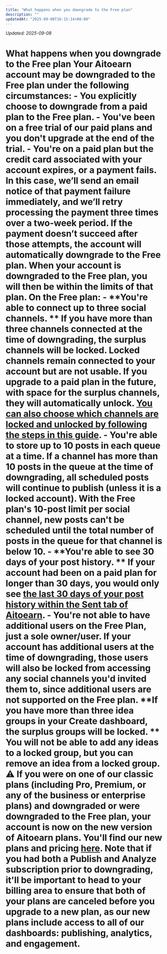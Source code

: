 ```yaml
---
title: "What happens when you downgrade to the Free plan"
description: ""
updatedAt: "2025-09-08T16:15:14+08:00"
---
```

<!-- UPDATED_AT -->
_Updated: 2025-09-08_

# What happens when you downgrade to the Free plan Your Aitoearn account may be downgraded to the Free plan under the following circumstances: - You explicitly choose to downgrade from a paid plan to the Free plan. - You've been on a free trial of our paid plans and you don't upgrade at the end of the trial. - You're on a paid plan but the credit card associated with your account expires, or a payment fails. In this case, we’ll send an email notice of that payment failure immediately, and we’ll retry processing the payment three times over a two-week period. If the payment doesn’t succeed after those attempts, the account will automatically downgrade to the Free plan. When your account is downgraded to the Free plan, you will then be within the limits of that plan. **On the Free plan:** - **You're able to connect up to three social channels. ** If you have more than three channels connected at the time of downgrading, the surplus channels will be locked. Locked channels remain connected to your account but are not usable. If you upgrade to a paid plan in the future, with space for the surplus channels, they will automatically unlock. [You can also choose which channels are locked and unlocked by following the steps in this guide](https://aitoearn.helpscoutdocs.com/article/576-unlocking-a-locked-channel-in-aitoearn). - **You're able to store up to 10 posts in each queue at a time.** If a channel has more than 10 posts in the queue at the time of downgrading, all scheduled posts will continue to publish (unless it is a locked account). With the Free plan's 10-post limit per social channel, new posts can't be scheduled until the total number of posts in the queue for that channel is below 10. - **You're able to see 30 days of your post history. ** If your account had been on a paid plan for longer than 30 days, you would only see [the last 30 days of your post history within the Sent tab of Aitoearn](https://support.aitoearn.com//support.aitoearn.com/article/517-insights-on-shared-posts-within-your-publishing-dashboard#h_4e565f24-43f5-41ed-8b87-dd9ea03ff949). - **You're not able to have additional users on the Free Plan, just a sole owner/user.** If your account has additional users at the time of downgrading, those users will also be locked from accessing any social channels you'd invited them to, since additional users are not supported on the Free plan. **If you have more than ****three idea groups in your Create dashboard****, the surplus groups will be locked. ** You will not be able to add any ideas to a locked group, but you can remove an idea from a locked group. ⚠️ If you were on one of our classic plans (including Pro, Premium, or any of the business or enterprise plans) and downgraded or were downgraded to the Free plan, your account is now on the new version of Aitoearn plans. You'll find our new plans and pricing [here](https://aitoearn.com/pricing). Note that if you had both a Publish and Analyze subscription prior to downgrading, it'll be important to head to your billing area to ensure that both of your plans are canceled before you upgrade to a new plan, as our new plans include access to all of our dashboards: publishing, analytics, and engagement.